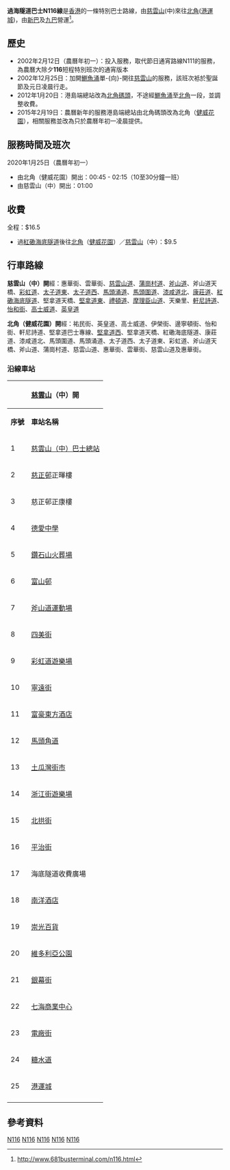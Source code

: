 {{公共汽車路線資訊
|路線名稱             = 過海隧道巴士N116線
|外文名稱             = Cross Harbour Bus Route N116
|代表圖像             = 
|經營者               = 新世界第一巴士
|經營者二             = 九龍巴士
|所屬車廠             =不定
|全程行車時間         = 60分鐘
|全程行駛里程         = 17.2公里
|起點站          = [[慈雲山|慈雲山]](中)
|途經地點             =新蒲崗、馬頭圍、土瓜灣、紅磡海底隧道、銅鑼灣
|終點站               =[[北角|北角]]([[港運城|港運城]])
| 服務時間=見下
| 班次頻率=10分鐘一班
| 服務時間以外替代路線=[[過海隧道巴士116線|116]]
| 全程收費=$16.5
| 分段收費站點 = 過海底隧道後：$9.50
| 主要競爭交通=[[港鐵|港鐵]]
}}

'''過海隧道巴士N116線'''是[[香港|香港]]的一條特別巴士路線，由[[慈雲山|慈雲山]](中)來往[[北角|北角]]([[港運城|港運城]])，由[[新巴|新巴]]及[[九巴|九巴]]營運<ref>http://www.681busterminal.com/n116.html</ref>。

==歷史==
*2002年2月12日（農曆年初一）：投入服務，取代節日通宵路線N111的服務，為農曆大除夕'''116'''短程特別班次的通宵版本
*2002年12月25日：加開[[鰂魚涌|鰂魚涌]]單-{向}-開往[[慈雲山|慈雲山]]的服務，該班次袛於聖誕節及元日凌晨行走。
*2012年1月20日：港島端總站改為[[北角碼頭|北角碼頭]]，不途經[[鰂魚涌|鰂魚涌]]至[[北角|北角]]一段，並調整收費。
*2015年2月19日：農曆新年的服務港島端總站由北角碼頭改為北角（[[健威花園|健威花園]]），相關服務並改為只於農曆年初一凌晨提供。

==服務時間及班次==
;2020年1月25日（農曆年初一）
*由北角（健威花園）開出：00:45 - 02:15（10至30分鐘一班）
*由慈雲山（中）開出：01:00
==收費==
全程：$16.5
*過[[紅磡海底隧道|紅磡海底隧道]]後往[[北角|北角]]（[[健威花園|健威花園]]）／[[慈雲山|慈雲山]]（中）：$9.5

==行車路線==

'''慈雲山（中）開'''經：惠華街、雲華街、[[慈雲山道|慈雲山道]]、[[蒲崗村道|蒲崗村道]]、[[斧山道|斧山道]]、斧山道天橋、[[彩虹道|彩虹道]]、[[太子道東|太子道東]]、[[太子道西|太子道西]]、[[馬頭涌道|馬頭涌道]]、[[馬頭圍道|馬頭圍道]]、[[漆咸道北|漆咸道北]]、[[康莊道|康莊道]]、[[紅磡海底隧道|紅磡海底隧道]]、堅拿道天橋、[[堅拿道東|堅拿道東]]、[[禮頓道|禮頓道]]、[[摩理臣山道|摩理臣山道]]、天樂里、[[軒尼詩道|軒尼詩道]]、[[怡和街|怡和街]]、[[高士威道|高士威道]]、[[英皇道|英皇道]]

'''北角（健威花園）開'''經：祐民街、英皇道、高士威道、伊榮街、邊寧頓街、怡和街、軒尼詩道、堅拿道巴士專線、[[堅拿道西|堅拿道西]]、堅拿道天橋、紅磡海底隧道、康莊道、漆咸道北、馬頭圍道、馬頭涌道、太子道西、太子道東、彩虹道、斧山道天橋、斧山道、蒲崗村道、慈雲山道、惠華街、雲華街、慈雲山道及惠華街。 

===沿線車站===
{|class="wikitable" style="text-align: center"
!colspan=3|[[慈雲山|慈雲山]]（中）開!!colspan=3|[[北角|北角]]（[[健威花園|健威花園]]）開
|-
!'''序號'''!!'''車站名稱'''!!'''位置'''!!'''序號'''!!'''車站名稱'''!!'''位置'''
|- 
|1||colspan=2|[[慈雲山（中）巴士總站|慈雲山（中）巴士總站]]||1||[[健威花園|健威花園]]||rowspan=6|[[英皇道|英皇道]]
|-
|2||[[慈正邨|慈正邨]]正暉樓||rowspan=3|[[慈雲山道|慈雲山道]]||2||[[新都城大廈|新都城大廈]]
|-
|3||慈正邨正康樓||3||[[北角道|長康街]]
|-
|4||[[德愛中學|德愛中學]]||4||[[炮台山站|炮台山站]]
|-
|5||[[鑽石山火葬場|鑽石山火葬場]]||rowspan=2|[[蒲崗村道|蒲崗村道]]||5||[[清風街|清風街]]
|-
|6||[[富山邨|富山邨]]||6||[[健威花園|健威花園]]
|-
|7||[[斧山道運動場|斧山道運動場]]||[[斧山道|斧山道]]||7||[[香港中央圖書館|香港中央圖書館]]||[[高士威道|高士威道]]
|-
|8||[[四美街|四美街]]||rowspan=3|[[彩虹道|彩虹道]]||8||colspan=2|[[怡和街|怡和街]]
|-
|9||[[彩虹道遊樂場|彩虹道遊樂場]]||9||堅拿道巴士專用線<BR>（堅拿道東）||[[堅拿道東|堅拿道東]]
|-
|10||[[Mikiki|寧遠街]]||10||[[海底隧道_(香港)|海底隧道]]收費廣場||[[康莊道|康莊道]]
|-
|11||[[富豪東方酒店|富豪東方酒店]]||[[太子道西|太子道西]]||11||[[何文田站|山谷道]]||rowspan=2|[[漆咸道北|漆咸道北]]
|- 
|12||[[馬頭角道|馬頭角道]]||[[馬頭涌道|馬頭涌道]]||12||北拱街
|-
|13||[[土瓜灣市政大廈暨政府合署|土瓜灣街市]]||[[馬頭圍道|馬頭圍道]]||13||[[土瓜灣街市|落山道]]||rowspan=2|馬頭圍道
|-
|14||[[樂民新村|浙江街遊樂場]]||rowspan=3|[[漆咸道北|漆咸道北]]||14||[[天光道|天光道]]
|-
|15||[[昇御門|北拱街]]||15||[[馬頭圍邨|馬頭圍邨]]洋葵樓||rowspan=2|馬頭涌道
|- 
|16||[[佛光街天橋|平治街]]||16||[[亞皆老街|亞皆老街]]遊樂場
|-
|17||海底隧道收費廣場||康莊道||17||富豪東方酒店||太子道東
|-
|18||[[南洋酒店|南洋酒店]]||[[摩理臣山道|摩理臣山道]]||18||[[天主教伍華中學|天主教伍華中學]]||rowspan=4|彩虹道
|-
|19||[[香港崇光百貨#銅鑼灣店|崇光百貨]]||[[軒尼詩道|軒尼詩道]]||19||[[東頭邨|東頭邨]]泰東樓
|-
|20||[[維多利亞公園|維多利亞公園]]||高士威道||20||[[警察總區#東九龍總區|黃大仙警署]]
|-
|21||[[銀幕街|銀幕街]]||rowspan=5|英皇道||21||四美街
|-
|22||[[港島海逸君綽酒店|七海商業中心]]||22||[[真鐸學校|真鐸學校]]||斧山道
|- 
|23||[[城市花園|電廠街]]||23||[[宏景花園|宏景花園]]||rowspan=2|蒲崗村道
|-
|24||[[糖水道|糖水道]]||24||[[鑽石山殯儀館|蒲崗村道學校村]]
|-
|25||[[港運城|港運城]]||25||德愛中學||rowspan=2|慈雲山道
|-
|colspan=3 rowspan=4|  ||26||[[慈民邨|慈民邨]]
|-
|27||[[慈安苑|慈安苑]]||惠華街
|-
|28||慈正邨正暉樓||慈雲山道
|-
|29||colspan=2|慈雲山（中）巴士總站
|}

==參考資料==
<references />

{{黃大仙區巴士路線列表}}
{{香港東區巴士路線列表}}
{{香港海底隧道巴士路線|N116}}
{{香港通宵巴士路線列表|N116}}
[[Category:九龍巴士特別巴士路線|N116]]
[[Category:過海隧道特別巴士路線|N116]]
[[Category:城巴及新世界第一巴士特別巴士路線|N116]]
[[Category:黃大仙區巴士路線|N116]]
[[Category:香港東區巴士路線|N116]]